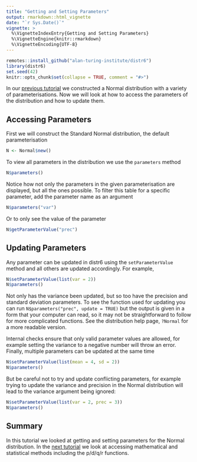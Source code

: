 ```yaml
---
title: "Getting and Setting Parameters"
output: rmarkdown::html_vignette
date: "`r Sys.Date()`"
vignette: >
  %\VignetteIndexEntry{Getting and Setting Parameters}
  %\VignetteEngine{knitr::rmarkdown}
  %\VignetteEncoding{UTF-8}
---
```


```r
remotes::install_github("alan-turing-institute/distr6")
library(distr6)
set.seed(42)
knitr::opts_chunk$set(collapse = TRUE, comment = "#>")
```

In our [previous tutorial](https://alan-turing-institute.github.io/distr6/articles/webs/constructing_a_distribution.html) we constructed a Normal distribution with a variety of parameterisations. Now we will look at how to access the parameters of the distribution and how to update them.

## Accessing Parameters

First we will construct the Standard Normal distribution, the default parameterisation
```r
N <- Normal$new()
```

To view all parameters in the distribution we use the `parameters` method
```r
N$parameters()
```

Notice how not only the parameters in the given parameterisation are displayed, but all the ones possible. To filter this table for a specific parameter, add the parameter name as an argument
```r
N$parameters("var")
```

Or to only see the value of the parameter
```r
N$getParameterValue("prec")
```

## Updating Parameters

Any parameter can be updated in distr6 using the `setParameterValue` method and all others are updated accordingly. For example,
```r
N$setParameterValue(list(var = 2))
N$parameters()
```

Not only has the variance been updated, but so too have the precision and standard deviation parameters. To see the function used for updating you can run `N$parameters("prec", update = TRUE)` but the output is given in a form that your computer can read, so it may not be straightforward to follow for more complicated functions. See the distribution help page, `?Normal` for a more readable version.

Internal checks ensure that only valid parameter values are allowed, for example setting the variance to a negative number will throw an error. Finally, multiple parameters can be updated at the same time

```r
N$setParameterValue(list(mean = 4, sd = 2))
N$parameters()
```

But be careful not to try and update conflicting parameters, for example trying to update the variance and precision in the Normal distribution will lead to the variance argument being ignored:
```r
N$setParameterValue(list(var = 2, prec = 3))
N$parameters()
```


## Summary

In this tutorial we looked at getting and setting parameters for the Normal distribution. In the [next tutorial](https://alan-turing-institute.github.io/distr6/articles/webs/statistical_methods.html) we look at accessing mathematical and statistical methods including the p/d/q/r functions.
